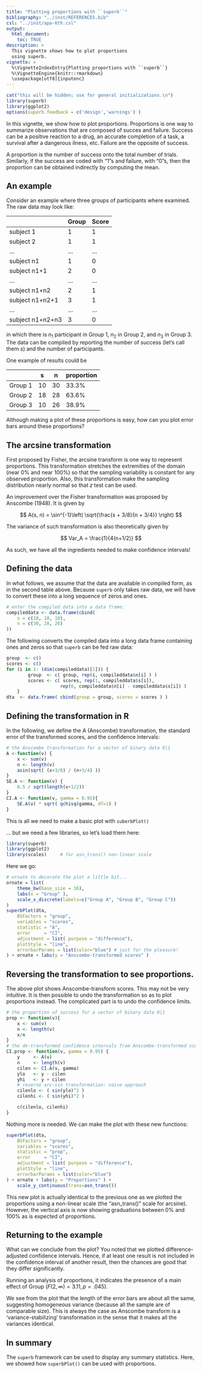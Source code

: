 ```yaml
---
title: "Plotting proportions with ``superb``"
bibliography: "../inst/REFERENCES.bib"
csl: "../inst/apa-6th.csl"
output: 
  html_document:
    toc: TRUE
description: >
  This vignette shows how to plot proportions
  using superb.
vignette: >
  %\VignetteIndexEntry{Plotting proportions with ``superb``}
  %\VignetteEngine{knitr::rmarkdown}
  \usepackage[utf8]{inputenc}
---
```



```r
cat("this will be hidden; use for general initializations.\n")
library(superb)
library(ggplot2)
options(superb.feedback = c('design','warnings') )
```

In this vignette, we show how to plot proportions. Proportions is one way
to summarize observations that are composed of succes and failure. Success can be
a positive reaction to a drug, an accurate completion of a task, a survival after
a dangerous ilness, etc. Failure are the opposite of success. 

A proportion is the number of success onto the total number of trials. Similarly,
if the success are coded with "1"s and failure, with "0"s, then the proportion
can be obtained indirectly by computing the mean.

## An example

Consider an example where three groups of participants where examined. The raw
data may look like:

|                 |Group    |Score    |
|-----------------|---------|---------|
|subject 1        |1        | 1       |
|subject 2        |1        | 1       |
|...              |...      |...      |
|subject n1       |1        | 0       |
|subject n1+1     |2        | 0       |
| ...             |...      |...      |
|subject n1+n2    |2        | 1       |
|subject n1+n2+1  |3        | 1       |
|...              |...      |...      |
|subject n1+n2+n3 |3        | 0       |

in which there is $n_1$ participant in Group 1, $n_2$ in Group 2, and $n_3$ in 
Group 3. The data can be compiled by reporting the number of success (let's call
them $s$) and the number of participants. 

One example of results could be 

|               | s    | n    | proportion |
|---------------|------|------|------------|
| Group 1       | 10   | 30   | 33.3%      |
| Group 2       | 18   | 28   | 63.6%      |
| Group 3       | 10   | 26   | 38.9%      |   

Although making a plot of these proportions is easy, how can you plot error bars
around these proportions? 


## The arcsine transformation

First proposed by Fisher, the arcsine transform is one way to represent proportions.
This transformation stretches the extremities of the domain (near 0% and near 100%)
so that the sampling variability is constant for any observed proportion. Also, 
this transformation make the sampling distribution nearly normal so that $z$
test can be used.

An improvement over the Fisher transformation was proposed by Anscombe (1948). It is
given by

$$
A(s, n) = \sin^{-1}\left( \sqrt{\frac{s + 3/8}{n + 3/4}} \right)
$$

The variance of such transformation is also theoretically given by

$$
Var_A = \frac{1}{4(n+1/2)}
$$

As such, we have all the ingredients needed to make confidence intervals!


## Defining the data

In what follows, we assume that the data are available in compiled form, 
as in the second table above. Because ``superb`` only takes raw
data, we will have to convert these into a long sequence of zeros and ones.

```r
# enter the compiled data into a data frame:
compileddata <- data.frame(cbind(
    s = c(10, 18, 10),
    n = c(30, 28, 26)
))
```

The following converts the compiled data into a long data frame
containing ones and zeros so that ``superb`` can be fed raw data:

```r
group  <- c()
scores <- c()
for (i in 1: (dim(compileddata)[1])) {
        group  <- c( group, rep(i, compileddata$n[i] ) )
        scores <- c( scores, rep(1, compileddata$s[i]), 
                    rep(0, compileddata$n[i] - compileddata$s[i]) )
    }
dta  <- data.frame( cbind(group = group, scores = scores ) )
```


## Defining the transformation in R

In the following, we define the A (Anscombe) transformation, the standard 
error of the transformed scores, and the confidence intervals:

```r
# the Anscombe transformation for a vector of binary data 0|1
A <-function(v) {
    x <- sum(v)
    n <- length(v)
    asin(sqrt( (x+3/8) / (n+3/4) ))
}   
SE.A <- function(v) {
    0.5 / sqrt(length(v+1/2))
}
CI.A <- function(v, gamma = 0.95){
    SE.A(v) * sqrt( qchisq(gamma, df=1) )
}
```

This is all we need to make a basic plot with ``suberbPlot()``

... but we need a few libraries, so let's load them here:

```r
library(superb)
library(ggplot2)
library(scales)     # for asn_trans() non-linear scale
```


Here we go:

```r
# ornate to decorate the plot a little bit...
ornate = list( 
    theme_bw(base_size = 16),
    labs(x = "Group" ),
    scale_x_discrete(labels=c("Group A", "Group B", "Group C"))
)
superbPlot(dta, 
    BSFactors = "group",
    variables = "scores",
    statistic = "A", 
    error     = "CI",
    adjustment = list( purpose = "difference"),
    plotStyle = "line",
    errorbarParams = list(color="blue") # just for the pleasure!
) + ornate + labs(y = "Anscombe-transformed scores" )
```

## Reversing the transformation to see proportions.

The above plot shows Anscombe-transform scores. This may not be very
intuitive. It is then possible to undo the transformation so as
to plot proportions instead. The complicated part is to undo the
confidence limits.

```r
# the proportion of success for a vector of binary data 0|1
prop <- function(v){
    x <- sum(v)
    n <- length(v)
    x/n
}
# the de-transformed confidence intervals from Anscombe-transformed scores
CI.prop <- function(v, gamma = 0.95) {
    y     <- A(v)
    n     <- length(v)
    cilen <- CI.A(v, gamma)
    ylo   <- y - cilen
    yhi   <- y + cilen
    # reverse arc-sin transformation: naive approach
    cilenlo <- ( sin(ylo)^2 )
    cilenhi <- ( sin(yhi)^2 )

    c(cilenlo, cilenhi)
}
```

Nothing more is needed. We can make the plot with these new functions:

```r
superbPlot(dta, 
    BSFactors = "group",
    variables = "scores",
    statistic = "prop", 
    error     = "CI",
    adjustment = list( purpose = "difference"),
    plotStyle = "line",
    errorbarParams = list(color="blue")
) + ornate + labs(y = "Proportions" ) + 
    scale_y_continuous(trans=asn_trans())
```

This new plot is actually identical to the previous one as we plotted the 
proportions using a non-linear scale (the "asn_trans()" scale for arcsine).
However, the vertical axis is now showing graduations between 0% and 100%
as is expected of proportions.



## Returning to the example

What can we conclude from the plot? You noted that we plotted difference-adjusted
confidence intervals. Hence, if at least one result is not included in the 
confidence interval of another result, then the chances are good that they differ
significantly. 

Running an analysis of proportions, it indicates the presence of a
main effect of Group ($F(2,\infty)= 3.11, p = .045$).

We see from the plot that the length of the error bars are about all the same,
suggesting homogeneous variance (because all the sample are of comparable size).
This is always the case as Anscombe transform is a 'variance-stabilizing' 
transformation in the sense that it makes all the variances identical.


## In summary

The ``superb`` framework can be used to display any summary statistics. Here, 
we showed how ``superbPlot()`` can be used with proportions. 


